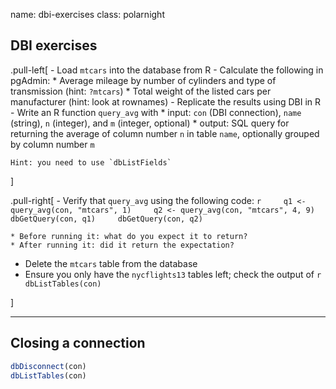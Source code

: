 name: dbi-exercises
class: polarnight

## DBI exercises

.pull-left[
- Load `mtcars` into the database from R
- Calculate the following in pgAdmin:
   * Average mileage by number of cylinders and type of transmission (hint: `?mtcars`)
   * Total weight of the listed cars per manufacturer (hint: look at rownames)
- Replicate the results using DBI in R
- Write an R function `query_avg` with
    * input: `con` (DBI connection), `name` (string), `n` (integer), and `m` (integer, optional)
    * output: SQL query for returning the average of column number `n` in table `name`, optionally grouped by column number `m`

    Hint: you need to use `dbListFields`
]

.pull-right[
- Verify that `query_avg` using the following code:
    ```r
    q1 <- query_avg(con, "mtcars", 1)
    q2 <- query_avg(con, "mtcars", 4, 9)
    dbGetQuery(con, q1)
    dbGetQuery(con, q2)
    ```

    * Before running it: what do you expect it to return?
    * After running it: did it return the expectation?

- Delete the `mtcars` table from the database
- Ensure you only have the `nycflights13` tables left; check the output of
    ```r
    dbListTables(con)
    ```

]

---

## Closing a connection

```r
dbDisconnect(con)
dbListTables(con)
```
